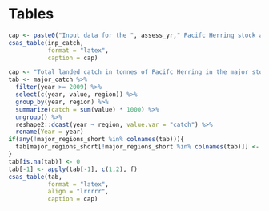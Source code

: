 # Tables

```r
cap <- paste0("Input data for the ", assess_yr," Pacifc Herring stock assessment. The spawn index has two distinct periods defned by the dominant survey method: surface surveys (", major_start_yr, " to ", new_surv_yr - 1, "), and dive surveys (", new_surv_yr, " to ", major_end_yr, "). The 'spawn index' represents the raw survey data only, and is not scaled by the spawn survey scaling parameter, q.")
csas_table(inp_catch,
           format = "latex",
           caption = cap)
```

```r
cap <- "Total landed catch in tonnes of Pacifc Herring in the major stock assessment areas. Legend: Haida Gwaii (HG), Prince Rupert District (PRD), Central Coast (CC), Strait of Georgia (SoG), and West Coast of Vancouver Island (WCVI). Note: ‘WP’ indicates that data are withheld due to privacy concerns."
tab <- major_catch %>% 
  filter(year >= 2009) %>% 
  select(c(year, value, region)) %>% 
  group_by(year, region) %>% 
  summarize(catch = sum(value) * 1000) %>% 
  ungroup() %>% 
  reshape2::dcast(year ~ region, value.var = "catch") %>% 
  rename(Year = year)
if(any(!major_regions_short %in% colnames(tab))){
  tab[major_regions_short[!major_regions_short %in% colnames(tab)]] <- NA
}
tab[is.na(tab)] <- 0
tab[-1] <- apply(tab[-1], c(1,2), f)
csas_table(tab,
           format = "latex",
           align = "lrrrrr",
           caption = cap)
```
